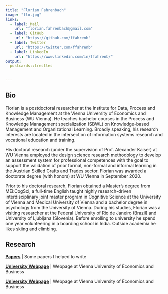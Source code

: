 ---
title: "Florian Fahrenbach"
image: "flo.jpg"
links:
  - label: Mail
    url: "florian.fahrenbach@gmail.com"
  - label: GitHub
    url: "https://github.com/ffahrenb"
  - label: Twitter
    url: "https://twitter.com/ffahrenb"
  - label: LinkedIn
    url: "https://www.linkedin.com/in/ffahrenb/"
output:
  postcards::trestles
  
  
---
    


## Bio


Florian is a postdoctoral researcher at the Institute for Data, Process and Knowledge Management at the Vienna University of Economics and Business (WU Vienna). He teaches bachelor courses in the Process and Knowledge Management specialization (SBWL) on Knowledge-based Management and Organizational Learning. Broadly speaking, his research interests are located in the intersection of information systems research and vocational education and training.

His doctoral research (under the supervision of Prof. Alexander Kaiser) at WU Vienna employed the design science research methodology to develop an assessment system for professional competences with the goal to support the validation of prior formal, non-formal and informal learning in the Austrian Skilled Crafts and Trades sector. Florian was awarded a doctorate degree (with honors) at WU Vienna in September 2020.

Prior to his doctoral research, Florian obtained a Master’s degree from MEi:CogSci, a full-time English taught highly research-driven interdisciplinary joint master program in Cognitive Science at the University of Vienna and Medical University of Vienna and a bachelor degree in psychology from the University of Vienna. During his studies, Florian was a visiting researcher at the Federal University of Rio de Janeiro (Brazil) and University of Ljubljana (Slovenia). Before enrolling to university he spend one year volunteering in a boarding school in India. Outside academia he likes skiing and climbing.



## Research


**[Papers](https://scholar.google.de/citations?hl=en&user=L1OzFcwAAAAJ)** | Some papers I helped to write

**[University Webpage](https://www.wu.ac.at/en/kbm/members/fahrenbach)** | Webpage at Vienna University of Economics and Business

**[University Webpage](https://www.wu.ac.at/en/kbm/members/fahrenbach)** | Webpage at Vienna University of Economics and Business
